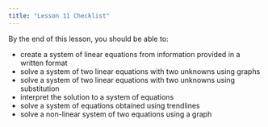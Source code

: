 ```yaml
---
title: "Lesson 11 Checklist"
---
```


By the end of this lesson, you should be able to:

* create a system of linear equations from information provided in a written format
* solve a system of two linear equations with two unknowns using graphs
* solve a system of two linear equations with two unknowns using substitution
* interpret the solution to a system of equations
* solve a system of equations obtained using trendlines
* solve a non-linear system of two equations using a graph